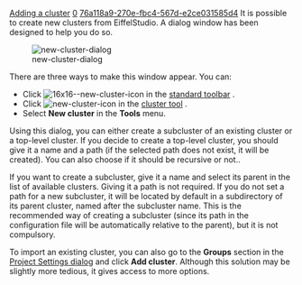 [[Property:title|Adding a cluster]]
[[Property:weight|0]]
[[Property:uuid|76a118a9-270e-fbc4-567d-e2ce031585d4]]
It is possible to create new clusters from EiffelStudio. A dialog window has been designed to help you do so. 


[[Image:new-cluster-dialog]]  


There are three ways to make this window appear. You can:
* Click  [[Image:16x16--new-cluster-icon]]  in the [[Main toolbars|standard toolbar]] . 
* Click  [[Image:new-cluster-icon]]  in the [[Cluster tool|cluster tool]] . 
* Select '''New cluster''' in the '''Tools''' menu. 
Using this dialog, you can either create a subcluster of an existing cluster or a top-level cluster. 
If you decide to create a top-level cluster, you should give it a name and a path (if the selected path does not exist, it will be created). You can also choose if it should be recursive or not..

If you want to create a subcluster, give it a name and select its parent in the list of available clusters. Giving it a path is not required. If you do not set a path for a new subcluster, it will be located by default in a subdirectory of its parent cluster, named after the subcluster name. This is the recommended way of creating a subcluster (since its path in the configuration file will be automatically relative to the parent), but it is not compulsory.

To import an existing cluster, you can also go to the '''Groups''' section in the [[Group Options|Project Settings dialog]]  and click '''Add cluster'''. Although this solution may be slightly more tedious, it gives access to more options. 


{{seealso|<br/>
[[Removing a cluster|Removing a cluster]]  }}





